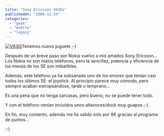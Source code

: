 ```yaml
---
title: "Sony Ericsson V630i"
publishedAt: "2006-12-24"
categories: 
  - "geek"
  - "mobile"
  - "legacy"
---
```


[![V630i](http://www.sonyericsson.com/images/spgd/GPD_40927_29_0_4000.png)](http://www.sonyericsson.com/spg.jsp?cc=es&lc=es&ver=4000&template=pip1&zone=pp&pid=10457)Tenemos nuevo juguete ;-)

Después de un breve paso por Nokia vuelvo a mis amados Sony Ericsson... Los Nokia no son malos teléfonos, pero la sencillez, potencia y eficiencia de los menús de los SE son imbatibles.

Además, este teléfono ya ha subsanado uno de los errores que tenían casi todos los últimos SE: el joystick. Al principio parece muy cómodo, pero siempre acaban estropeándose, tarde o temprano...

Es una pena que no tenga carcasas, pero bueno, no se puede tener todo.

Y con el teléfono venían incluidos unos altavoces/dock muy guapos ;-)

En fin, muy contento, además me ha salido solo por 8€ gracias al programa de puntos...

:-)
